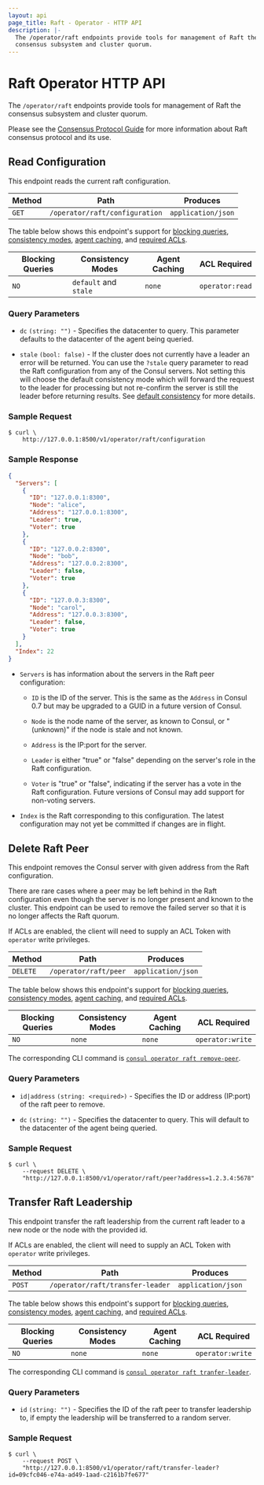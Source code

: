 ```yaml
---
layout: api
page_title: Raft - Operator - HTTP API
description: |-
  The /operator/raft endpoints provide tools for management of Raft the
  consensus subsystem and cluster quorum.
---
```


# Raft Operator HTTP API

The `/operator/raft` endpoints provide tools for management of Raft the
consensus subsystem and cluster quorum.

Please see the [Consensus Protocol Guide](/docs/architecture/consensus) for
more information about Raft consensus protocol and its use.

## Read Configuration

This endpoint reads the current raft configuration.

| Method | Path                           | Produces           |
| ------ | ------------------------------ | ------------------ |
| `GET`  | `/operator/raft/configuration` | `application/json` |

The table below shows this endpoint's support for
[blocking queries](/api-docs/features/blocking),
[consistency modes](/api-docs/features/consistency),
[agent caching](/api-docs/features/caching), and
[required ACLs](/api-docs#authentication).

| Blocking Queries | Consistency Modes     | Agent Caching | ACL Required    |
| ---------------- | --------------------- | ------------- | --------------- |
| `NO`             | `default` and `stale` | `none`        | `operator:read` |

### Query Parameters

- `dc` `(string: "")` - Specifies the datacenter to query.
  This parameter defaults to the datacenter of the agent being queried.

- `stale` `(bool: false)` - If the cluster does not currently have a leader an
  error will be returned. You can use the `?stale` query parameter to read the
  Raft configuration from any of the Consul servers. Not setting this will choose
  the default consistency mode which will forward the request to the leader for
  processing but not re-confirm the server is still the leader before returning
  results. See [default consistency](/api-docs/features/consistency#default) for more details.

### Sample Request

```shell-session
$ curl \
    http://127.0.0.1:8500/v1/operator/raft/configuration
```

### Sample Response

```json
{
  "Servers": [
    {
      "ID": "127.0.0.1:8300",
      "Node": "alice",
      "Address": "127.0.0.1:8300",
      "Leader": true,
      "Voter": true
    },
    {
      "ID": "127.0.0.2:8300",
      "Node": "bob",
      "Address": "127.0.0.2:8300",
      "Leader": false,
      "Voter": true
    },
    {
      "ID": "127.0.0.3:8300",
      "Node": "carol",
      "Address": "127.0.0.3:8300",
      "Leader": false,
      "Voter": true
    }
  ],
  "Index": 22
}
```

- `Servers` is has information about the servers in the Raft peer configuration:

  - `ID` is the ID of the server. This is the same as the `Address` in Consul
    0.7 but may be upgraded to a GUID in a future version of Consul.

  - `Node` is the node name of the server, as known to Consul, or "(unknown)" if
    the node is stale and not known.

  - `Address` is the IP:port for the server.

  - `Leader` is either "true" or "false" depending on the server's role in the
    Raft configuration.

  - `Voter` is "true" or "false", indicating if the server has a vote in the
    Raft configuration. Future versions of Consul may add support for non-voting
    servers.

- `Index` is the Raft corresponding to this configuration. The latest
  configuration may not yet be committed if changes are in flight.

## Delete Raft Peer

This endpoint removes the Consul server with given address from the Raft
configuration.

There are rare cases where a peer may be left behind in the Raft configuration
even though the server is no longer present and known to the cluster. This
endpoint can be used to remove the failed server so that it is no longer affects
the Raft quorum.

If ACLs are enabled, the client will need to supply an ACL Token with `operator`
write privileges.

| Method   | Path                  | Produces           |
| -------- | --------------------- | ------------------ |
| `DELETE` | `/operator/raft/peer` | `application/json` |

The table below shows this endpoint's support for
[blocking queries](/api-docs/features/blocking),
[consistency modes](/api-docs/features/consistency),
[agent caching](/api-docs/features/caching), and
[required ACLs](/api-docs#authentication).

| Blocking Queries | Consistency Modes | Agent Caching | ACL Required     |
| ---------------- | ----------------- | ------------- | ---------------- |
| `NO`             | `none`            | `none`        | `operator:write` |

The corresponding CLI command is [`consul operator raft remove-peer`](/commands/operator/raft#remove-peer).

### Query Parameters

- `id|address` `(string: <required>)` - Specifies the ID or address (IP:port) of the raft peer to remove.

- `dc` `(string: "")` - Specifies the datacenter to query. This will default to
  the datacenter of the agent being queried.

### Sample Request

```shell-session
$ curl \
    --request DELETE \
    "http://127.0.0.1:8500/v1/operator/raft/peer?address=1.2.3.4:5678"
```

## Transfer Raft Leadership

This endpoint transfer the raft leadership from the current raft leader to a new node or
the node with the provided id.


If ACLs are enabled, the client will need to supply an ACL Token with `operator`
write privileges.

| Method   | Path                  | Produces           |
| -------- | --------------------- | ------------------ |
| `POST` | `/operator/raft/transfer-leader` | `application/json` |

The table below shows this endpoint's support for
[blocking queries](/api-docs/features/blocking),
[consistency modes](/api-docs/features/consistency),
[agent caching](/api-docs/features/caching), and
[required ACLs](/api-docs#authentication).

| Blocking Queries | Consistency Modes | Agent Caching | ACL Required     |
| ---------------- | ----------------- | ------------- | ---------------- |
| `NO`             | `none`            | `none`        | `operator:write` |

The corresponding CLI command is [`consul operator raft tranfer-leader`](/commands/operator/raft#tranfer-leader).

### Query Parameters

- `id` `(string: "")` - Specifies the ID of the raft peer to transfer leadership to, if empty the leadership
will be transferred to a random server.

### Sample Request

```shell-session
$ curl \
    --request POST \
    "http://127.0.0.1:8500/v1/operator/raft/transfer-leader?id=09cfc046-e74a-ad49-1aad-c2161b7fe677"
```
